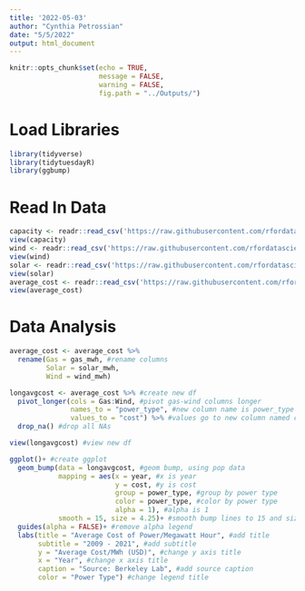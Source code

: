 ```yaml
---
title: '2022-05-03'
author: "Cynthia Petrossian"
date: "5/5/2022"
output: html_document
---
```


```r
knitr::opts_chunk$set(echo = TRUE,
                      message = FALSE,
                      warning = FALSE,
                      fig.path = "../Outputs/")
```

# Load Libraries
```r
library(tidyverse)
library(tidytuesdayR)
library(ggbump)
```

# Read In Data
```r
capacity <- readr::read_csv('https://raw.githubusercontent.com/rfordatascience/tidytuesday/master/data/2022/2022-05-03/capacity.csv')
view(capacity)
wind <- readr::read_csv('https://raw.githubusercontent.com/rfordatascience/tidytuesday/master/data/2022/2022-05-03/wind.csv')
view(wind)
solar <- readr::read_csv('https://raw.githubusercontent.com/rfordatascience/tidytuesday/master/data/2022/2022-05-03/solar.csv')
view(solar)
average_cost <- readr::read_csv('https://raw.githubusercontent.com/rfordatascience/tidytuesday/master/data/2022/2022-05-03/average_cost.csv')
view(average_cost)
```

# Data Analysis
```r
average_cost <- average_cost %>% 
  rename(Gas = gas_mwh, #rename columns
         Solar = solar_mwh,
         Wind = wind_mwh)

longavgcost <- average_cost %>% #create new df
  pivot_longer(cols = Gas:Wind, #pivot gas-wind columns longer
               names_to = "power_type", #new column name is power_type and will include gas-wind
               values_to = "cost") %>% #values go to new column named cost
  drop_na() #drop all NAs

view(longavgcost) #view new df

ggplot()+ #create ggplot
  geom_bump(data = longavgcost, #geom bump, using pop data
            mapping = aes(x = year, #x is year
                          y = cost, #y is cost
                          group = power_type, #group by power type
                          color = power_type, #color by power type
                          alpha = 1), #alpha is 1
            smooth = 15, size = 4.25)+ #smooth bump lines to 15 and size is 4.25
  guides(alpha = FALSE)+ #remove alpha legend
  labs(title = "Average Cost of Power/Megawatt Hour", #add title
       subtitle = "2009 - 2021", #add subtitle
       y = "Average Cost/MWh (USD)", #change y axis title
       x = "Year", #change x axis title
       caption = "Source: Berkeley Lab", #add source caption
       color = "Power Type") #change legend title
```